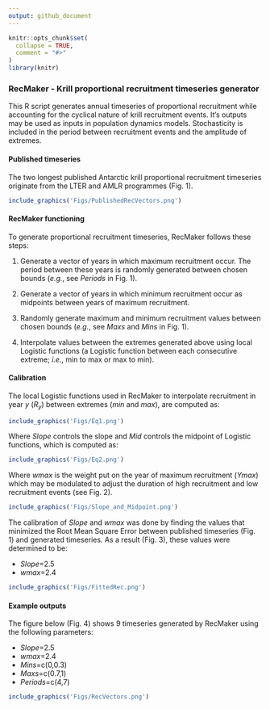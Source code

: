 ```yaml
---
output: github_document
---
```


<!-- README.md is generated from README.Rmd. Please edit the .Rmd file -->

```r
knitr::opts_chunk$set(
  collapse = TRUE,
  comment = "#>"
)
library(knitr)
```


### RecMaker - Krill proportional recruitment timeseries generator

This R script generates annual timeseries of proportional recruitment while accounting for the cyclical nature of krill recruitment events. It's outputs may be used as inputs in population dynamics models. Stochasticity is included in the period between recruitment events and the amplitude of extremes.

#### Published timeseries

The two longest published Antarctic krill proportional recruitment timeseries originate from the LTER and AMLR programmes (Fig. 1).

```r
include_graphics('Figs/PublishedRecVectors.png')
```


#### RecMaker functioning

To generate proportional recruitment timeseries, RecMaker follows these steps:

1. Generate a vector of years in which maximum recruitment occur. The period between these years is randomly generated between chosen bounds (*e.g.*, see *Periods* in Fig. 1).

2. Generate a vector of years in which minimum recruitment occur as midpoints between years of maximum recruitment.

3. Randomly generate maximum and minimum recruitment values between chosen bounds (*e.g.*, see *Maxs* and *Mins* in Fig. 1).

4. Interpolate values between the extremes generated above using local Logistic functions (a Logistic function between each consecutive extreme; *i.e.*, min to max or max to min).

#### Calibration

The local Logistic functions used in RecMaker to interpolate recruitment in year *y* (*R<sub>y</sub>*) between extremes (*min* and *max*), are computed as:

```r
include_graphics('Figs/Eq1.png')
```

Where *Slope* controls the slope and *Mid* controls the midpoint of Logistic functions, which is computed as:

```r
include_graphics('Figs/Eq2.png')
```

Where *wmax* is the weight put on the year of maximum recruitment (*Ymax*) which may be modulated to adjust the duration of high recruitment and low recruitment events (see Fig. 2).


```r
include_graphics('Figs/Slope_and_Midpoint.png')
```

The calibration of *Slope* and *wmax* was done by finding the values that minimized the Root Mean Square Error between published timeseries (Fig. 1) and generated timeseries. As a result (Fig. 3), these values were determined to be:

* *Slope*=2.5
* *wmax*=2.4

```r
include_graphics('Figs/FittedRec.png')
```


#### Example outputs

The figure below (Fig. 4) shows 9 timeseries generated by RecMaker using the following parameters:

* *Slope*=2.5
* *wmax*=2.4
* *Mins*=c(0,0.3)
* *Maxs*=c(0.7,1)
* *Periods*=c(4,7)

```r
include_graphics('Figs/RecVectors.png')
```


